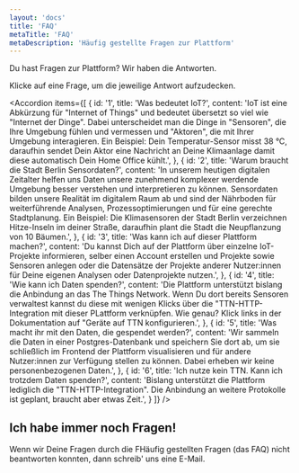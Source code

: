 ```yaml
---
layout: 'docs'
title: 'FAQ'
metaTitle: 'FAQ'
metaDescription: 'Häufig gestellte Fragen zur Plattform'
---
```



<p className="lead">
  Du hast Fragen zur Plattform? Wir haben die Antworten.
</p>

Klicke auf eine Frage, um die jeweilige Antwort aufzudecken.

<Accordion items={[
  {
    id: '1',
    title: 'Was bedeutet IoT?',
    content: 'IoT ist eine Abkürzung für "Internet of Things" und bedeutet übersetzt so viel wie "Internet der Dinge". Dabei unterscheidet man die Dinge in "Sensoren", die Ihre Umgebung fühlen und vermessen und "Aktoren", die mit Ihrer Umgebung interagieren. Ein Beispiel: Dein Temperatur-Sensor misst 38 °C, daraufhin sendet Dein Aktor eine Nachricht an Deine Klimaanlage damit diese automatisch Dein Home Office kühlt.',
  },
  {
    id: '2',
    title: 'Warum braucht die Stadt Berlin Sensordaten?',
    content: 'In unserem heutigen digitalen Zeitalter helfen uns Daten unsere zunehmend komplexer werdende Umgebung besser verstehen und interpretieren zu können. Sensordaten bilden unsere Realität im digitalem Raum ab und sind der Nährboden für weiterführende Analysen, Prozessoptimierungen und für eine gerechte Stadtplanung. Ein Beispiel: Die Klimasensoren der Stadt Berlin verzeichnen Hitze-Inseln im deiner Straße, daraufhin plant die Stadt die Neupflanzung von 10 Bäumen.',
  },
  {
    id: '3',
    title: 'Was kann ich auf dieser Plattform machen?',
    content: 'Du kannst Dich auf der Plattform über einzelne IoT-Projekte informieren, selber einen Account erstellen und Projekte sowie Sensoren anlegen oder die Datensätze der Projekte anderer Nutzer:innen für Deine eigenen Analysen oder Datenprojekte nutzen.',
  },
  {
    id: '4',
    title: 'Wie kann ich Daten spenden?',
    content: 'Die Plattform unterstützt bislang die Anbindung an das The Things Network. Wenn Du dort bereits Sensoren verwaltest kannst du diese mit wenigen Klicks über die "TTN-HTTP-Integration mit dieser PLattform verknüpfen. Wie genau? Klick links in der Dokumentation auf "Geräte auf TTN konfigurieren.',
  },
  {
    id: '5',
    title: 'Was macht ihr mit den Daten, die gespendet werden?',
    content: 'Wir sammeln die Daten in einer Postgres-Datenbank und speichern Sie dort ab, um sie schließlich im Frontend der Plattform visualisieren und für andere Nutzer:innen zur Verfügung stellen zu können. Dabei erheben wir keine personenbezogenen Daten.',
  },
  {
    id: '6',
    title: 'Ich nutze kein TTN. Kann ich trotzdem Daten spenden?',
    content: 'Bislang unterstützt die Plattform lediglich die "TTN-HTTP-Integration". Die Anbindung an weitere Protokolle ist geplant, braucht aber etwas Zeit.',
  }
]} />


## Ich habe immer noch Fragen!
Wenn wir Deine Fragen durch die FHäufig gestellten Fragen (das FAQ) nicht beantworten konnten, dann schreib' uns eine E-Mail.
